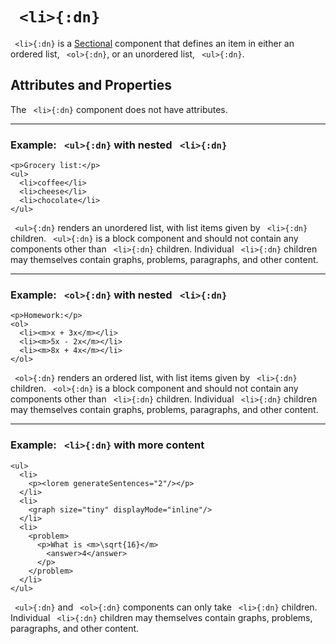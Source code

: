 


# ` <li>{:dn}`


` <li>{:dn}` is a [Sectional](../document_structure/essentialConcepts#component-types) component
that defines an item in either an ordered list, ` <ol>{:dn}`, or an unordered list, ` <ul>{:dn}`.

## Attributes and Properties 
 The ` <li>{:dn}` component does not have attributes.
 <PropDisplay name='li'/>


---

### Example: ` <ul>{:dn}` with nested ` <li>{:dn}`


```doenet-editor-horiz
<p>Grocery list:</p>
<ul>
  <li>coffee</li>
  <li>cheese</li>
  <li>chocolate</li>
</ul>
```



` <ul>{:dn}` renders an unordered list, with list items given by ` <li>{:dn}` 
children. ` <ul>{:dn}` is a block component and should not contain any 
components other than ` <li>{:dn}` children. Individual ` <li>{:dn}` children may themselves 
contain graphs, problems, paragraphs, and other content.



---

### Example: ` <ol>{:dn}` with nested ` <li>{:dn}`


```doenet-editor-horiz
<p>Homework:</p>
<ol>
  <li><m>x + 3x</m></li>
  <li><m>5x - 2x</m></li>
  <li><m>8x + 4x</m></li>
</ol>
```



` <ol>{:dn}` renders an ordered list, with list items given by ` <li>{:dn}` children. ` <ol>{:dn}` is 
a block component and should not contain any components other than ` <li>{:dn}` 
children. Individual ` <li>{:dn}` children may themselves contain graphs, problems, paragraphs, and other content.



---

### Example: ` <li>{:dn}` with more content


```doenet-editor-horiz
<ul>
  <li>
    <p><lorem generateSentences="2"/></p>
  </li>
  <li>
    <graph size="tiny" displayMode="inline"/>
  </li>
  <li>
    <problem>
      <p>What is <m>\sqrt{16}</m> 
        <answer>4</answer>
      </p>
    </problem>
  </li>
</ul>
```



` <ul>{:dn}` and ` <ol>{:dn}` components can only take ` <li>{:dn}` children. Individual 
` <li>{:dn}` children may themselves contain graphs, problems, paragraphs, and other content.


